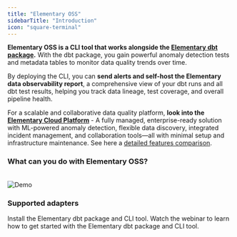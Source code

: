 ```yaml
---
title: "Elementary OSS"
sidebarTitle: "Introduction"
icon: "square-terminal"
---
```

**Elementary OSS is a CLI tool that works alongside the [Elementary dbt package](/guides/modules-overview/dbt-package).** With the dbt package, you gain powerful anomaly detection tests and metadata tables to monitor data quality trends over time.

By deploying the CLI, you can **send alerts and self-host the Elementary data observability report**, a comprehensive view of your dbt runs and all dbt test results, helping you track data lineage, test coverage, and overall pipeline health. 

For a scalable and collaborative data quality platform, **look into the [Elementary Cloud Platform](/cloud/introduction)** - A fully managed, enterprise-ready solution with ML-powered anomaly detection, flexible data discovery, integrated incident management, and collaboration tools—all with minimal setup and infrastructure maintenance. See here a [detailed features comparison](/overview/cloud-vs-oss).

### What can you do with Elementary OSS?

<Card title="Utilize the Elementary dbt package for Elementary tests and tables" icon="gear" iconType="solid" href="/data-tests/introduction" />

<CardGroup cols={2}>

  <Card title="Generate an observability report" icon="browsers" iconType="solid" href="/oss/guides/generate-report-ui" />

  <Card title="Send alerts" icon="bell-exclamation" href="/oss/guides/alerts/elementary-alerts" />

  <Card title="Share the report" icon="share-all" iconType="solid" href="/oss/guides/share-report-ui" />

  <Card title="Deploy in production" icon="gear" iconType="solid" href="/oss/deployment-and-configuration/elementary-in-production" />
</CardGroup>

<br />

<Frame>
  <img src="https://raw.githubusercontent.com/elementary-data/elementary/master/static/report_ui.gif" alt="Demo" />
</Frame>

### Supported adapters

<Snippet file="oss/adapters-cards.mdx" />


<CardGroup cols={1}>
  <Card title="Quickstart Elementary OSS" href="/oss/quickstart/quickstart-cli-package" icon="circle-play" iconType="solid">
    Install the Elementary dbt package and CLI tool.
  </Card>

  <Card title="Webinar: Getting Started with Elementary OSS" href="https://www.elementary-data.com/webinar/getting-started-with-elementary" icon="video">
    Watch the webinar to learn how to get started with the Elementary dbt package and CLI tool.
  </Card>
</CardGroup>
